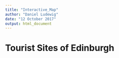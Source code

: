```yaml
---
title: "Interactive_Map"
author: "Daniel Ludewig"
date: "12 October 2017"
output: html_document
---
```


# Tourist Sites of Edinburgh



